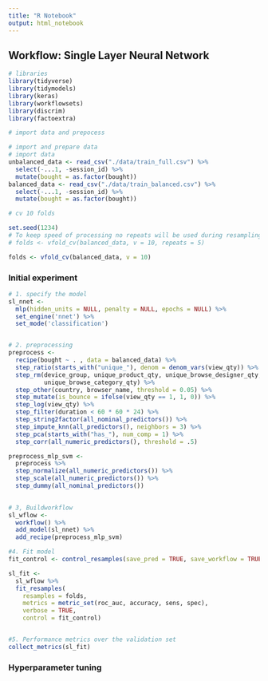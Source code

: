 ```yaml
---
title: "R Notebook"
output: html_notebook
---
```


## Workflow: Single Layer Neural Network


```r
# libraries
library(tidyverse)
library(tidymodels)
library(keras)
library(workflowsets)
library(discrim)
library(factoextra)

```

```r
# import data and prepocess

# import and prepare data
# import data
unbalanced_data <- read_csv("./data/train_full.csv") %>% 
  select(-...1, -session_id) %>% 
  mutate(bought = as.factor(bought))
balanced_data <- read_csv("./data/train_balanced.csv") %>% 
  select(-...1, -session_id) %>% 
  mutate(bought = as.factor(bought))

```

```r

# cv 10 folds

set.seed(1234)
# To keep speed of processing no repeats will be used during resampling
# folds <- vfold_cv(balanced_data, v = 10, repeats = 5)

folds <- vfold_cv(balanced_data, v = 10)

```



### Initial experiment


```r
# 1. specify the model
sl_nnet <-
  mlp(hidden_units = NULL, penalty = NULL, epochs = NULL) %>%
  set_engine('nnet') %>%
  set_mode('classification') 


# 2. preprocessing 
preprocess <- 
  recipe(bought ~ . , data = balanced_data) %>%
  step_ratio(starts_with("unique_"), denom = denom_vars(view_qty)) %>% 
  step_rm(device_group, unique_product_qty, unique_browse_designer_qty, 
          unique_browse_category_qty) %>% 
  step_other(country, browser_name, threshold = 0.05) %>%
  step_mutate(is_bounce = ifelse(view_qty == 1, 1, 0)) %>%
  step_log(view_qty) %>%
  step_filter(duration < 60 * 60 * 24) %>%
  step_string2factor(all_nominal_predictors()) %>% 
  step_impute_knn(all_predictors(), neighbors = 3) %>%
  step_pca(starts_with("has_"), num_comp = 1) %>% 
  step_corr(all_numeric_predictors(), threshold = .5)

preprocess_mlp_svm <- 
  preprocess %>% 
  step_normalize(all_numeric_predictors()) %>% 
  step_scale(all_numeric_predictors()) %>% 
  step_dummy(all_nominal_predictors()) 

  
# 3, Buildworkflow
sl_wflow <- 
  workflow() %>% 
  add_model(sl_nnet) %>% 
  add_recipe(preprocess_mlp_svm)

#4. Fit model
fit_control <- control_resamples(save_pred = TRUE, save_workflow = TRUE)

sl_fit <- 
  sl_wflow %>% 
  fit_resamples(
    resamples = folds, 
    metrics = metric_set(roc_auc, accuracy, sens, spec),
    verbose = TRUE, 
    control = fit_control)


#5. Performance metrics over the validation set
collect_metrics(sl_fit)

```

### Hyperparameter tuning